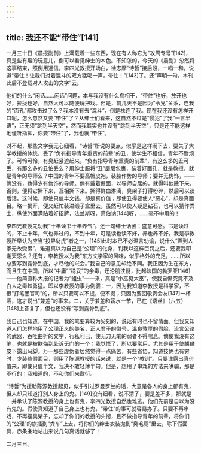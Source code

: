 ```yaml
---
---
---
```

title: 我还不能“带住”[141]
---




一月三十日《晨报副刊》上满载着一些东西，现在有人称它为“攻周专号”[142]，真是些有趣的玩意儿，倒可以看见绅士的本色。不知怎的，今天的《晨副》忽然将这事结束，照例用通信，李四光教授开场白，徐志摩“诗哲”接后段，一唱一和，说道“带住！让我们对着混斗的双方猛喝一声，带住！”[143]了。还“声明一句，本刊此后不登载对人攻击的文字”云。

他们的什么“闲话……闲话”问题，本与我没有什么鸟相干，“带住”也好，放开也好，拉拢也好，自然大可以随便玩把戏。但是，前几天不是因为“令兄”关系，连我的“面孔”都攻击过了么？我本没有去“混斗”，倒是株连了我。现在我还没有怎样开口呢，怎么忽然又要“带住”了？从绅士们看来，这自然不过是“侵犯”了我“一言半语”，正无须“跳到半天空”，然而我其实也并没有“跳到半天空”，只是还不能这样地谨听指挥，你要“带住”了，我也就“带住”。

对不起，那些文字我无心细看，“诗哲”所说的要点，似乎是这样闹下去，要失了大学教授的体统，丢了“负有指导青年重责的前辈”的丑，使学生不相信，青年不耐烦了。可怜可怜，有臭赶紧遮起来。“负有指导青年重责的前辈”，有这么多的丑可丢，有那么多的丑怕丢么？用绅士服将“丑”层层包裹，装着好面孔，就是教授，就是青年的导师么？中国的青年不要高帽皮袍，装腔作势的导师；要并无伪饰，——倘没有，也得少有伪饰的导师。倘有戴着假面，以导师自居的，就得叫他除下来，否则，便将它撕下来，互相撕下来。撕得鲜血淋漓，臭架子打得粉碎，然后可以谈后话。这时候，即使只值半文钱，却是真价值；即使丑得要使人“恶心”，却是真面目。略一揭开，便又赶忙装进缎子盒里去，虽然可以使人疑是钻石，也可以猜作粪土，纵使外面满贴着好招牌，法兰斯呀，萧伯讷[144]呀，……毫不中用的！

李四光教授先劝我“十年读书十年养气”。还一句绅士话罢：盛意可感。书是读过的，不止十年，气也养过的，不到十年，可是读也读不好，养也养不好。我是李教授所早认为应当“投畀豺虎”者之一，[145]此时本已不必温言劝谕，说什么“弄到人家无故受累”，难道真以为自己是“公理”的化身，判我以这样巨罚之后，还要我叩谢天恩么？还有，李教授以为我“东方文学家的风味，似乎格外的充足，……所以总要写到露骨到底，才尽他的兴会。”我自己的意见却绝不同。我正因为生在东方，而且生在中国，所以“中庸”“稳妥”的余毒，还沦肌浃髓，比起法国的勃罗亚[146]——他简直称大报的记者为“蛆虫”——来，真是“小巫见大巫”，使我自惭究竟不及白人之毒辣勇猛。即以李教授的事为例罢：一，因为我知道李教授是科学家，不很“打笔墨官司”的，所以只要可以不提，便不提；只因为要回敬贵会友[147]一杯酒，这才说出“兼差”的事来。二，关于兼差和薪水一节，已在《语丝》（六五）[148]上答复了，但也还没有“写到露骨到底”。

我自己也知道，在中国，我的笔要算较为尖刻的，说话有时也不留情面。但我又知道人们怎样地用了公理正义的美名，正人君子的徽号，温良敦厚的假脸，流言公论的武器，吞吐曲折的文字，行私利己，使无刀无笔的弱者不得喘息。倘使我没有这笔，也就是被欺侮到赴诉无门的一个；我觉悟了，所以要常用，尤其是用于使麒麟皮下露出马脚。万一那些虚伪者居然觉得一点痛苦，有些省悟，知道技俩也有穷时，少装些假面目，则用了陈源教授的话来说，就是一个“教训”。只要谁露出真价值来，即使只值半文，我决不敢轻薄半句。但是，想用了串戏的方法来哄骗，那是不行的；我知道的，不和你们来敷衍。

“诗哲”为援助陈源教授起见，似乎引过罗曼罗兰的话，大意是各人的身上都有鬼，但人却只知道打别人身上的鬼。[149]没有细看，说不清了，要是差不多，那就是一并承认了陈源教授的身上也有鬼，李四光教授自然也难逃。他们先前是自以为没有鬼的。假使真知道了自己身上也有鬼，“带住”的事可就容易办了。只要不再串戏，不再摆臭架子，忘却了你们的教授的头衔，且不做指导青年的前辈，将你们的“公理”的旗插到“粪车”上去，将你们的绅士衣装抛到“臭毛厕”里去，除下假面具，赤条条地站出来说几句真话就够了！

二月三日。